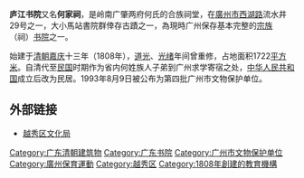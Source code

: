 {{文物保护单位
| 级别 = 市县级
| 省名 = 广东省
| 市/县名 = 广州市
| 图片 = [[File:庐江书院.jpg|250px]]
| 名称 = 庐江书院（何家祠）
| 编号 = 
| 分类 = 古建筑及历史纪念建筑物
| 所在 = [[广州市|广州市]][[越秀区|越秀区]]
| 时代 = [[清|清]]
| 登录 = 1993年
}}
'''庐江书院'''又名'''何家祠'''，是岭南广肇两府何氏的合族祠堂，在[[廣州市|廣州市]][[西湖路_(广州)|西湖路]]流水井29号之一，大小馬站書院群倖存古蹟之一，為現時广州保存基本完整的[[宗族|宗族]]（祠）[[书院|书院]]之一。

始建于[[清朝|清朝]][[嘉庆|嘉庆]]十三年（1808年），[[道光|道光]]、[[光绪|光绪]]年间曾重修，占地面积1722[[平方米|平方米]]。自清代至[[中華民國|民国]]时期作为省内何姓族人子弟到广州求学寄宿之处，[[中华人民共和国|中华人民共和国]]成立后改为民居。1993年8月9日被公布为第四批广州市文物保护单位。
{{see also|大马站|廣州被清拆史蹟列表}}
== 外部链接 ==
*[http://wenhua.yuexiu.gov.cn/sub_index.asp?bcolumnid=4&scolumnid=23&artid=142 越秀区文化局] {{Wayback|url=http://wenhua.yuexiu.gov.cn/sub_index.asp?bcolumnid=4&scolumnid=23&artid=142 |date=20070821105107 }}

[[Category:广东清朝建筑物|Category:广东清朝建筑物]]
[[Category:广东书院|Category:广东书院]]
[[Category:广州市文物保护单位|Category:广州市文物保护单位]]
[[Category:廣州保育運動|Category:廣州保育運動]]
[[Category:越秀区|Category:越秀区]]
[[Category:1808年創建的教育機構|Category:1808年創建的教育機構]]